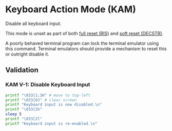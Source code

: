 
# Keyboard Action Mode (KAM)

<VTMode value={2} ansi={true} />

Disable all keyboard input.

This mode is unset as part of both [full reset (RIS)](/vt/ris)
and [soft reset (DECSTR)](/vt/decstr).

A poorly behaved terminal program can lock the terminal emulator
using this command. Terminal emulators should provide a mechanism
to reset this or outright disable it.

## Validation

### KAM V-1: Disable Keyboard Input

```bash
printf "\033[1;1H" # move to top-left
printf "\033[0J" # clear screen
printf "Keyboard input is now disabled.\n"
printf "\033[2h"
sleep 5
printf "\033[2l"
printf "Keyboard input is re-enabled.\n"
```
